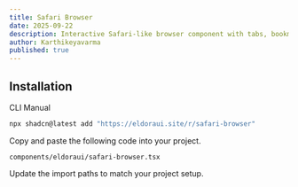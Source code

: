 ```yaml
---
title: Safari Browser
date: 2025-09-22
description: Interactive Safari-like browser component with tabs, bookmarks, and more.
author: Karthikeyavarma
published: true
---
```


<ComponentPreview name="safari-browser-demo" />

## Installation

<Tabs defaultValue="cli">

<TabsList>
  <TabsTrigger value="cli">CLI</TabsTrigger>
  <TabsTrigger value="manual">Manual</TabsTrigger>
</TabsList>
<TabsContent value="cli">

```bash
npx shadcn@latest add "https://eldoraui.site/r/safari-browser"
```

</TabsContent>

<TabsContent value="manual">

<Steps>

<Step>Copy and paste the following code into your project.</Step>

`components/eldoraui/safari-browser.tsx`

<ComponentSource name="safari-browser" />

<Step>Update the import paths to match your project setup.</Step>

</Steps>

</TabsContent>

</Tabs>

